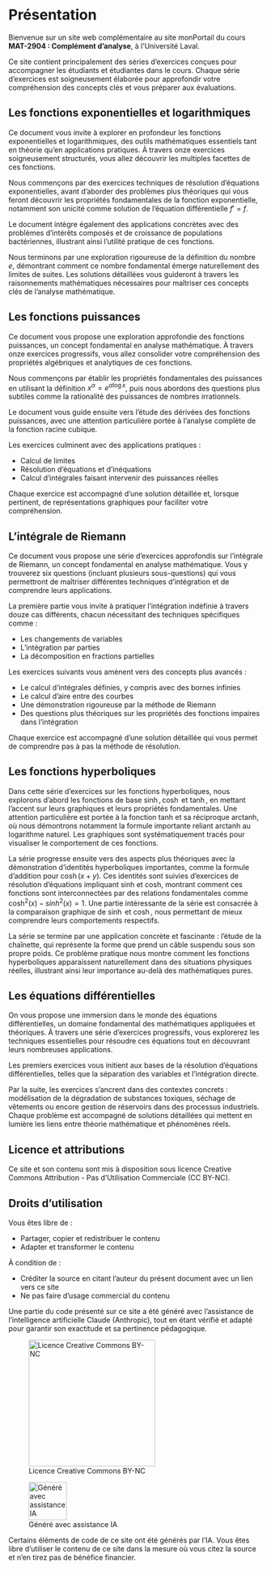 # Présentation {.unnumbered}

Bienvenue sur un site web complémentaire au site monPortail du cours **MAT-2904 : Complément d'analyse**, à l'Université Laval.

Ce site contient principalement des séries d'exercices conçues pour accompagner les étudiants et étudiantes dans le cours. Chaque série d'exercices est soigneusement élaborée pour approfondir votre compréhension des concepts clés et vous préparer aux évaluations.

## Les fonctions exponentielles et logarithmiques {.unnumbered}

Ce document vous invite à explorer en profondeur les fonctions exponentielles et logarithmiques, des outils mathématiques essentiels tant en théorie qu'en applications pratiques. À travers onze exercices soigneusement structurés, vous allez découvrir les multiples facettes de ces fonctions.

Nous commençons par des exercices techniques de résolution d'équations exponentielles, avant d'aborder des problèmes plus théoriques qui vous feront découvrir les propriétés fondamentales de la fonction exponentielle, notamment son unicité comme solution de l'équation différentielle $f'=f$.

Le document intègre également des applications concrètes avec des problèmes d'intérêts composés et de croissance de populations bactériennes, illustrant ainsi l'utilité pratique de ces fonctions.

Nous terminons par une exploration rigoureuse de la définition du nombre $e$, démontrant comment ce nombre fondamental émerge naturellement des limites de suites. Les solutions détaillées vous guideront à travers les raisonnements mathématiques nécessaires pour maîtriser ces concepts clés de l'analyse mathématique.

## Les fonctions puissances {.unnumbered}

Ce document vous propose une exploration approfondie des fonctions puissances, un concept fondamental en analyse mathématique. À travers onze exercices progressifs, vous allez consolider votre compréhension des propriétés algébriques et analytiques de ces fonctions.

Nous commençons par établir les propriétés fondamentales des puissances en utilisant la définition $x^{\alpha} = e^{\alpha \log x}$, puis nous abordons des questions plus subtiles comme la rationalité des puissances de nombres irrationnels.

Le document vous guide ensuite vers l'étude des dérivées des fonctions puissances, avec une attention particulière portée à l'analyse complète de la fonction racine cubique.

Les exercices culminent avec des applications pratiques :

-   Calcul de limites
-   Résolution d'équations et d'inéquations
-   Calcul d'intégrales faisant intervenir des puissances réelles

Chaque exercice est accompagné d'une solution détaillée et, lorsque pertinent, de représentations graphiques pour faciliter votre compréhension.

## L'intégrale de Riemann {.unnumbered}

Ce document vous propose une série d'exercices approfondis sur l'intégrale de Riemann, un concept fondamental en analyse mathématique. Vous y trouverez six questions (incluant plusieurs sous-questions) qui vous permettront de maîtriser différentes techniques d'intégration et de comprendre leurs applications.

La première partie vous invite à pratiquer l'intégration indéfinie à travers douze cas différents, chacun nécessitant des techniques spécifiques comme :

-   Les changements de variables
-   L'intégration par parties
-   La décomposition en fractions partielles

Les exercices suivants vous amènent vers des concepts plus avancés :

-   Le calcul d'intégrales définies, y compris avec des bornes infinies
-   Le calcul d'aire entre des courbes
-   Une démonstration rigoureuse par la méthode de Riemann
-   Des questions plus théoriques sur les propriétés des fonctions impaires dans l'intégration

Chaque exercice est accompagné d'une solution détaillée qui vous permet de comprendre pas à pas la méthode de résolution.

## Les fonctions hyperboliques {.unnumbered}

Dans cette série d'exercices sur les fonctions hyperboliques, nous explorons d'abord les fonctions de base $\sinh, \cosh$ et $\tanh$, en mettant l'accent sur leurs graphiques et leurs propriétés fondamentales. Une attention particulière est portée à la fonction tanh et sa réciproque $\textrm{arctanh}$, où nous démontrons notamment la formule importante reliant $\textrm{arctanh}$ au logarithme naturel. Les graphiques sont systématiquement tracés pour visualiser le comportement de ces fonctions.

La série progresse ensuite vers des aspects plus théoriques avec la démonstration d'identités hyperboliques importantes, comme la formule d'addition pour $\cosh(x+y)$. Ces identités sont suivies d'exercices de résolution d'équations impliquant sinh et cosh, montrant comment ces fonctions sont interconnectées par des relations fondamentales comme $\cosh^2(x) - sinh^2(x) = 1$. Une partie intéressante de la série est consacrée à la comparaison graphique de $\sinh$ et $\cosh$, nous permettant de mieux comprendre leurs comportements respectifs.

La série se termine par une application concrète et fascinante : l'étude de la chaînette, qui représente la forme que prend un câble suspendu sous son propre poids. Ce problème pratique nous montre comment les fonctions hyperboliques apparaissent naturellement dans des situations physiques réelles, illustrant ainsi leur importance au-delà des mathématiques pures.

## Les équations différentielles {.unnumbered}
On vous propose une immersion dans le monde des équations différentielles, un domaine fondamental des mathématiques appliquées et théoriques. À travers une série d'exercices progressifs, vous explorerez les techniques essentielles pour résoudre ces équations tout en découvrant leurs nombreuses applications.

Les premiers exercices vous initient aux bases de la résolution d’équations différentielles, telles que la séparation des variables et l’intégration directe.

Par la suite, les exercices s’ancrent dans des contextes concrets : modélisation de la dégradation de substances toxiques, séchage de vêtements ou encore gestion de réservoirs dans des processus industriels. Chaque problème est accompagné de solutions détaillées qui mettent en lumière les liens entre théorie mathématique et phénomènes réels.

## Licence et attributions {.unnumbered}

Ce site et son contenu sont mis à disposition sous licence Creative Commons Attribution - Pas d'Utilisation Commerciale (CC BY-NC).

::: callout-note
## Droits d'utilisation

Vous êtes libre de :

-   Partager, copier et redistribuer le contenu
-   Adapter et transformer le contenu

À condition de :

-   Créditer la source en citant l'auteur du présent document avec un lien vers ce site
-   Ne pas faire d'usage commercial du contenu

Une partie du code présenté sur ce site a été généré avec l'assistance de l'intelligence artificielle Claude (Anthropic), tout en étant vérifié et adapté pour garantir son exactitude et sa pertinence pédagogique.
:::

::: {#fig-ccIA layout-ncol="2"}
![Licence Creative Commons BY-NC](by-nc.png){width="250px" fig-align="center"}

![Généré avec assistance IA](AIA.jpg){width="75px" fig-align="center"}

Certains éléments de code de ce site ont été générés par l'IA. Vous êtes libre d'utiliser le contenu de ce site dans la mesure où vous citez la source et n'en tirez pas de bénéfice financier.
:::
